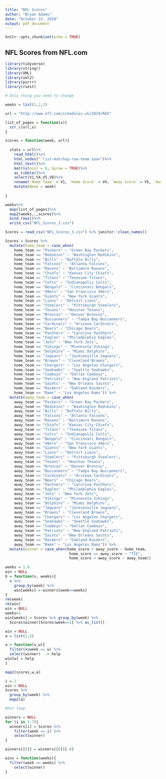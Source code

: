 ```yaml
---
title: "NFL Scores"
author: "Bryan Adams"
date: "October 23, 2019"
output: pdf_document
---
```


```r
knitr::opts_chunk$set(echo = TRUE)
```

## NFL Scores from NFL.com

```r
library(tidyverse)
library(stringr)
library(XML)
library(xml2)
library(purrr)
library(rvest)

# Only thing you need to change

weeks = list(1,2,3)

url = "http://www.nfl.com/schedules-uk/2019/REG"

list_of_pages = function(x){
  str_c(url,x)
}

scores = function(week, url){
  
  stats = url%>%
    read_html()%>%
    html_nodes(".list-matchup-row-team span")%>%
    html_text()%>%
    matrix(ncol = 8, byrow = TRUE)%>%
    as_tibble()%>%
    select(V1,V4,V5,V8)%>%
    rename(`Home Team` = V1, `Home Score` = V4, `Away Score` = V5, `Away Team` = V8)%>%
    mutate(Week = week)
  
}

weeks%>%
  map(list_of_pages)%>%
  map2(weeks,.,scores)%>%
  bind_rows()%>%
  write_csv("NFL_Scores_3.csv")

Scores = read_csv("NFL_Scores_3.csv") %>% janitor::clean_names()

Scores = Scores %>% 
  mutate(home_team = case_when(
    home_team == "Packers" ~ "Green Bay Packers",
    home_team == "Redskins" ~ "Washington Redskins",
    home_team == "Bills" ~ "Buffalo Bills",
    home_team == "Falcons" ~ "Atlanta Falcons",
    home_team == "Ravens" ~ "Baltimore Ravens",
    home_team == "Chiefs" ~ "Kansas City Chiefs",
    home_team == "Titans" ~ "Tenessee Titans",
    home_team == "Colts" ~ "Indianapolis Colts",
    home_team == "Bengals" ~ "Cincinnati Bengals",
    home_team == "49ers" ~ "San Francisco 49ers",
    home_team == "Giants" ~ "New York Giants",
    home_team == "Lions" ~ "Detroit Lions",
    home_team == "Steelers" ~ "Pittsburgh Steelers",
    home_team == "Texans" ~ "Houston Texans",
    home_team == "Broncos" ~ "Denver Broncos",
    home_team == "Buccaneers" ~ "Tampa Bay Buccaneers",
    home_team == "Cardinals" ~ "Arizona Cardinals",
    home_team == "Bears" ~ "Chicago Bears",
    home_team == "Panthers" ~ "Carolina Panthers",
    home_team == "Eagles" ~ "Philadelphia Eagles",
    home_team == "Jets" ~ "New York Jets",
    home_team == "Vikings" ~ "Minnesota Vikings",
    home_team == "Dolphins" ~ "Miami Dolphins",
    home_team == "Jaguars" ~ "Jacksonville Jaguars",
    home_team == "Browns" ~ "Cleveland Browns",
    home_team == "Chargers" ~ "Los Angeles Chargers",
    home_team == "Seahawks" ~ "Seattle Seahawks",
    home_team == "Cowboys" ~ "Dallas Cowboys",
    home_team == "Patriots" ~ "New England Patriots",
    home_team == "Saints" ~ "New Orleans Saints",
    home_team == "Raiders" ~ "Oakland Raiders",
    home_team == "Rams" ~ "Los Angeles Rams")) %>%
  mutate(away_team = case_when(
    away_team == "Packers" ~ "Green Bay Packers",
    away_team == "Redskins" ~ "Washington Redskins",
    away_team == "Bills" ~ "Buffalo Bills",
    away_team == "Falcons" ~ "Atlanta Falcons",
    away_team == "Ravens" ~ "Baltimore Ravens",
    away_team == "Chiefs" ~ "Kansas City Chiefs",
    away_team == "Titans" ~ "Tenessee Titans",
    away_team == "Colts" ~ "Indianapolis Colts",
    away_team == "Bengals" ~ "Cincinnati Bengals",
    away_team == "49ers" ~ "San Francisco 49ers",
    away_team == "Giants" ~ "New York Giants",
    away_team == "Lions" ~ "Detroit Lions",
    away_team == "Steelers" ~ "Pittsburgh Steelers",
    away_team == "Texans" ~ "Houston Texans",
    away_team == "Broncos" ~ "Denver Broncos",
    away_team == "Buccaneers" ~ "Tampa Bay Buccaneers",
    away_team == "Cardinals" ~ "Arizona Cardinals",
    away_team == "Bears" ~ "Chicago Bears",
    away_team == "Panthers" ~ "Carolina Panthers",
    away_team == "Eagles" ~ "Philadelphia Eagles",
    away_team == "Jets" ~ "New York Jets",
    away_team == "Vikings" ~ "Minnesota Vikings",
    away_team == "Dolphins" ~ "Miami Dolphins",
    away_team == "Jaguars" ~ "Jacksonville Jaguars",
    away_team == "Browns" ~ "Cleveland Browns",
    away_team == "Chargers" ~ "Los Angeles Chargers",
    away_team == "Seahawks" ~ "Seattle Seahawks",
    away_team == "Cowboys" ~ "Dallas Cowboys",
    away_team == "Patriots" ~ "New England Patriots",
    away_team == "Saints" ~ "New Orleans Saints",
    away_team == "Raiders" ~ "Oakland Raiders",
    away_team == "Rams" ~ "Los Angeles Rams")) %>%
  mutate(winner = case_when(home_score > away_score ~ home_team,
                             home_score == away_score ~ "TIE",
                             home_score < away_score ~ away_team))  

weeks = 1:8
win = NULL
b = function(x, weeks){
  x %>% 
    group_by(week) %>%
    win[weeks] = winners[week==weeks]
}
rm(week)
rm(win)
win = NULL
weeks=1
win[weeks] = Scores %>% group_by(week) %>% 
  Scores$winner[Scores$week==1] %>% as_list()

win = NULL
w = list(1,2)

a = function(x,w){
  filter(x$week == w) %>% 
  select(winner)  -> help
win[w] = help
}

map2(scores,w,a)

i = 1
win = NULL
Scores %>% 
  group_by(week) %>%
  map2(a)


```

```r
#For loop

winners = NULL
for (i in 1:7){
  winners[i] = Scores %>% 
    filter(week == i) %>%
    select(winner)
}

winners[[6]] = winners[[6]][-8]

wins = function(weeks){
  filter(week == weeks) %>%
    select(winner) 
}

```
